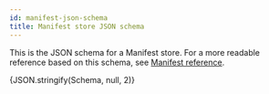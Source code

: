 ```yaml
---
id: manifest-json-schema
title: Manifest store JSON schema
---
```



This is the JSON schema for a Manifest store. For a more readable reference based on this schema, see [Manifest reference](manifest-ref).

<CodeBlock language="json">{JSON.stringify(Schema, null, 2)}</CodeBlock>
